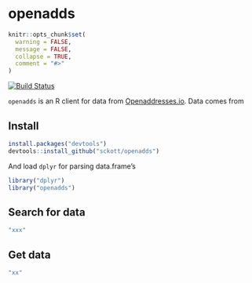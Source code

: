 openadds
========

```r
knitr::opts_chunk$set(
  warning = FALSE,
  message = FALSE,
  collapse = TRUE,
  comment = "#>"
)
```

[![Build Status](https://travis-ci.org/sckott/httsnap.svg)](https://travis-ci.org/sckott/httsnap)

`openadds` is an R client for data from [Openaddresses.io](http://openaddresses.io/). Data comes from 

## Install

```r
install.packages("devtools")
devtools::install_github("sckott/openadds")
```

And load `dplyr` for parsing data.frame's

```r
library("dplyr")
library("openadds")
```

## Search for data

```r
"xxx"
```

## Get data

```r
"xx"
```
